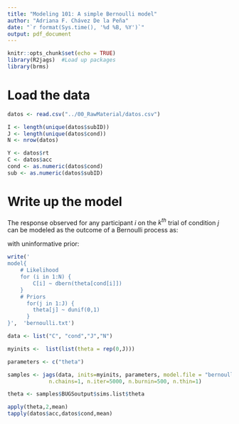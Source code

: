 ```yaml
---
title: "Modeling 101: A simple Bernoulli model"
author: "Adriana F. Chávez De la Peña"
date: "`r format(Sys.time(), '%d %B, %Y')`"
output: pdf_document
---
```


```r
knitr::opts_chunk$set(echo = TRUE)
library(R2jags)  #Load up packages
library(brms)
```

# Load the data

```r
datos <- read.csv("../00_RawMaterial/datos.csv")

I <- length(unique(datos$subID))
J <- length(unique(datos$cond))
N <- nrow(datos)

Y <- datos$rt
C <- datos$acc
cond <- as.numeric(datos$cond)
sub <- as.numeric(datos$subID)
```

# Write up the model

The response observed for any participant $i$ on the $k^{th}$ trial of condition $j$ can be modeled as the outcome of a Bernoulli process as:

\begin{align*}
Y_{ijk} \sim \mbox{Bernoulli}(\theta_j)
\end{align*}

with uninformative prior:

\begin{align*}
\theta_j \sim \mbox{Uniform}(0,1)
\end{align*}

```r
write('
model{
    # Likelihood
    for (i in 1:N) {
        C[i] ~ dbern(theta[cond[i]])
    }
    # Priors
      for(j in 1:J) {
        theta[j] ~ dunif(0,1)
      }
}',  'bernoulli.txt')
```

```r
data <- list("C", "cond","J","N")

myinits <-	list(list(theta = rep(0,J)))

parameters <- c("theta")

samples <- jags(data, inits=myinits, parameters, model.file = "bernoulli.txt", 
	         n.chains=1, n.iter=5000, n.burnin=500, n.thin=1)

theta <- samples$BUGSoutput$sims.list$theta
```

```r
apply(theta,2,mean)
tapply(datos$acc,datos$cond,mean)
```